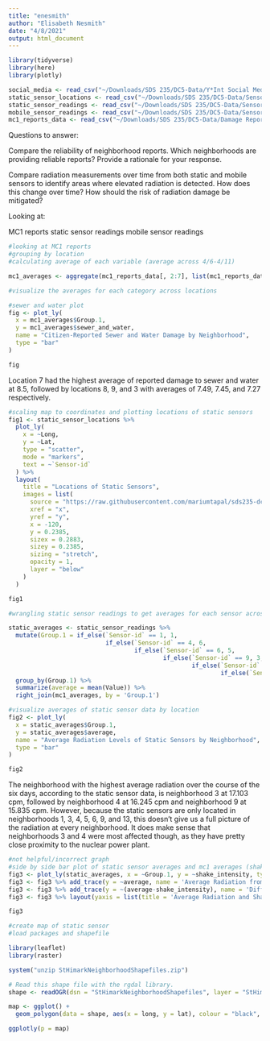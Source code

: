 ```yaml
---
title: "enesmith"
author: "Elisabeth Nesmith"
date: "4/8/2021"
output: html_document
---
```


```r
library(tidyverse)
library(here)
library(plotly)
```

```r
social_media <- read_csv("~/Downloads/SDS 235/DC5-Data/Y*Int Social Media Data/YInt.csv") 
static_sensor_locations <- read_csv("~/Downloads/SDS 235/DC5-Data/Sensor Data and Maps/StaticSensorLocations.csv") 
static_sensor_readings <- read_csv("~/Downloads/SDS 235/DC5-Data/Sensor Data and Maps/StaticSensorReadings.csv") 
mobile_sensor_readings <- read_csv("~/Downloads/SDS 235/DC5-Data/Sensor Data and Maps/MobileSensorReadings.csv") 
mc1_reports_data <- read_csv("~/Downloads/SDS 235/DC5-Data/Damage Reports/mc1-reports-data.csv") 
```

Questions to answer:

Compare the reliability of neighborhood reports. Which neighborhoods are providing reliable reports? Provide a rationale for your response.

Compare radiation measurements over time from both static and mobile sensors to identify areas where elevated radiation is detected. How does this change over time? How should the risk of radiation damage be mitigated?

Looking at:

MC1 reports
static sensor readings
mobile sensor readings

```r
#looking at MC1 reports
#grouping by location
#calculating average of each variable (average across 4/6-4/11)

mc1_averages <- aggregate(mc1_reports_data[, 2:7], list(mc1_reports_data$location), mean, na.rm = TRUE)
```

```r
#visualize the averages for each category across locations

#sewer and water plot
fig <- plot_ly(
  x = mc1_averages$Group.1,
  y = mc1_averages$sewer_and_water,
  name = "Citizen-Reported Sewer and Water Damage by Neighborhood",
  type = "bar"
)

fig
```

Location 7 had the highest average of reported damage to sewer and water at 8.5, followed by locations 8, 9, and 3 with averages of 7.49, 7.45, and 7.27 respectively.


```r
#scaling map to coordinates and plotting locations of static sensors
fig1 <- static_sensor_locations %>%
  plot_ly(
    x = ~Long,
    y = ~Lat,
    type = "scatter",
    mode = "markers",
    text = ~`Sensor-id`
  ) %>%
  layout(
    title = "Locations of Static Sensors",
    images = list(
      source = "https://raw.githubusercontent.com/mariumtapal/sds235-dc5/master/StHimarkLabeledMap.png",
      xref = "x",
      yref = "y",
      x = -120,
      y = 0.2385,
      sizex = 0.2883,
      sizey = 0.2385,
      sizing = "stretch",
      opacity = 1,
      layer = "below"
    )
  )

fig1
```

```r
#wrangling static sensor readings to get averages for each sensor across the six days (4/6 - 4/11) and creating new variable to correspond to location in mc1 reports, then joining by location

static_averages <- static_sensor_readings %>% 
  mutate(Group.1 = if_else(`Sensor-id` == 1, 1, 
                           if_else(`Sensor-id` == 4, 6,
                                   if_else(`Sensor-id` == 6, 5,
                                           if_else(`Sensor-id` == 9, 3,
                                                   if_else(`Sensor-id` == 11, 9,
                                                           if_else(`Sensor-id` == 14, 13, 4))))))) %>%
  group_by(Group.1) %>% 
  summarize(average = mean(Value)) %>% 
  right_join(mc1_averages, by = 'Group.1')
```

```r
#visualize averages of static sensor data by location
fig2 <- plot_ly(
  x = static_averages$Group.1,
  y = static_averages$average,
  name = "Average Radiation Levels of Static Sensors by Neighborhood",
  type = "bar"
)

fig2
```

The neighborhood with the highest average radiation over the course of the six days, according to the static sensor data, is neighborhood 3 at 17.103 cpm, followed by neighborhood 4 at 16.245 cpm and neighborhood 9 at 15.835 cpm. However, because the static sensors are only located in neighborhoods 1, 3, 4, 5, 6, 9, and 13, this doesn't give us a full picture of the radiation at every neighborhood. It does make sense that neighborhoods 3 and 4 were most affected though, as they have pretty close proximity to the nuclear power plant.

```r
#not helpful/incorrect graph
#side by side bar plot of static sensor averages and mc1 averages (shake intensity)
fig3 <- plot_ly(static_averages, x = ~Group.1, y = ~shake_intensity, type = 'bar', name = 'Shake Intensity')
fig3 <- fig3 %>% add_trace(y = ~average, name = 'Average Radiation from Sensors (cpm)')
fig3 <- fig3 %>% add_trace(y = ~(average-shake_intensity), name = 'Difference Between Shake Intensity and Average')
fig3 <- fig3 %>% layout(yaxis = list(title = 'Average Radiation and Shake Intensity'), barmode = 'group')

fig3
```

```r
#create map of static sensor 
#load packages and shapefile

library(leaflet)
library(raster)

system("unzip StHimarkNeighborhoodShapefiles.zip")
```

```r
# Read this shape file with the rgdal library. 
shape <- readOGR(dsn = "StHimarkNeighborhoodShapefiles", layer = "StHimark")
```



```r
map <- ggplot() + 
  geom_polygon(data = shape, aes(x = long, y = lat), colour = "black", fill = NA)

ggplotly(p = map)
```





